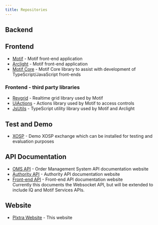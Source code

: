 ```yaml
---
title: Repositories
---
```



## Backend

## Frontend

* [Motif](https://github.com/plxtra/motif) - Motif front-end application <MoreSvg href="/architecture/functionalities/front-end/motif/" />
* [Arclight](https://github.com/plxtra/arclight) - Motif front-end application <MoreSvg href="/architecture/functionalities/front-end/arclight/" />
* [Motif Core](https://github.com/plxtra/motif-core) - Motif Core library to assist with development of TypeScript/JavaScript front-ends

### Frontend - third party libraries

* [Revgrid](https://github.com/revgrid/revgrid) - Realtime grid library used by Motif
* [UiActions](https://github.com/pbkware/ui-actions) - Actions library used by Motif to access controls
* [JsUtils](https://github.com/pbkware/js-utils) - TypeScript utility library used by Motif and Arclight

## Test and Demo

* [XOSP](https://github.com/plxtra/xosp) - Demo XOSP exchange which can be installed for testing and evaluation purposes <MoreSvg href="/getting-started/install/" />

## API Documentation

* [OMS API](https://github.com/plxtra/oms-api) - Order Management System API documentation website <MoreSvg href="/architecture/functionalities/back-end/order-management/"/>
* [Authority API](https://github.com/plxtra/authority-api) - Authority API documentation website <MoreSvg href="/architecture/functionalities/back-end/authority/"/>
* [Front-end API](https://github.com/plxtra/front-end-api) - Front-end API documentation website <MoreSvg href="/architecture/functionalities/back-end/authority/"/>\
Currently this documents the Websocket API, but will be extended to include IQ and Motif Services APIs.

## Website

* [Plxtra Website](https://github.com/plxtra/plxtra.github.io) - This website
